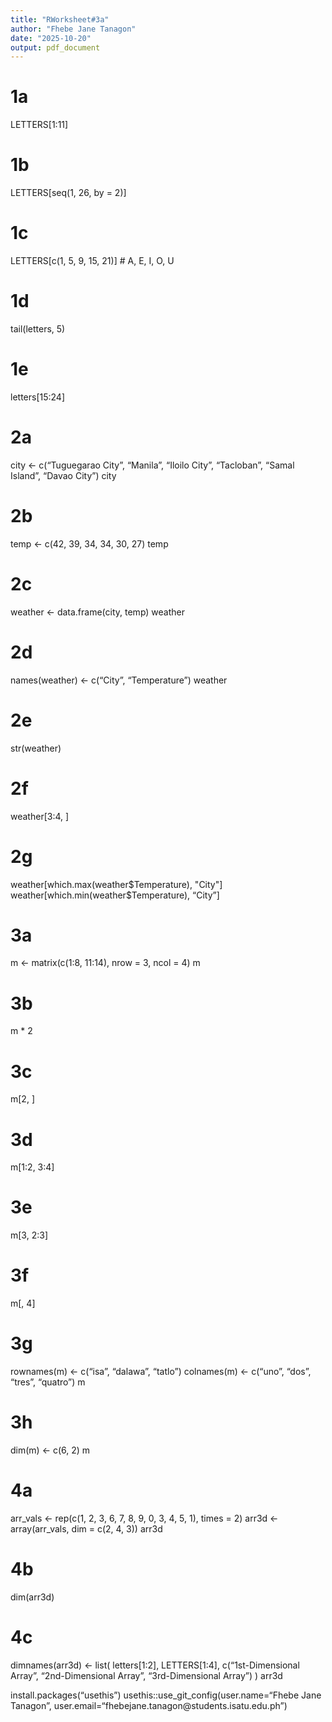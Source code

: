 ```yaml
---
title: "RWorksheet#3a"
author: "Fhebe Jane Tanagon"
date: "2025-10-20"
output: pdf_document
---
```


# 1a
LETTERS[1:11]

# 1b
LETTERS[seq(1, 26, by = 2)]

# 1c
LETTERS[c(1, 5, 9, 15, 21)]  # A, E, I, O, U

# 1d
tail(letters, 5)

# 1e
letters[15:24]

# 2a
city <- c("Tuguegarao City", "Manila", "Iloilo City", "Tacloban", "Samal Island", "Davao City")
city

# 2b
temp <- c(42, 39, 34, 34, 30, 27)
temp

# 2c
weather <- data.frame(city, temp)
weather

# 2d
names(weather) <- c("City", "Temperature")
weather

# 2e
str(weather)

# 2f
weather[3:4, ]

# 2g
weather[which.max(weather$Temperature), "City"]
weather[which.min(weather$Temperature), "City"]

# 3a
m <- matrix(c(1:8, 11:14), nrow = 3, ncol = 4)
m

# 3b
m * 2

# 3c
m[2, ]

# 3d
m[1:2, 3:4]

# 3e
m[3, 2:3]

# 3f
m[, 4]

# 3g
rownames(m) <- c("isa", "dalawa", "tatlo")
colnames(m) <- c("uno", "dos", "tres", "quatro")
m

# 3h
dim(m) <- c(6, 2)
m

# 4a
arr_vals <- rep(c(1, 2, 3, 6, 7, 8, 9, 0, 3, 4, 5, 1), times = 2)
arr3d <- array(arr_vals, dim = c(2, 4, 3))
arr3d

# 4b
dim(arr3d)

# 4c
dimnames(arr3d) <- list(
  letters[1:2],
  LETTERS[1:4],
  c("1st-Dimensional Array", "2nd-Dimensional Array", "3rd-Dimensional Array")
)
arr3d

install.packages("usethis")
usethis::use_git_config(user.name="Fhebe Jane Tanagon", user.email="fhebejane.tanagon@students.isatu.edu.ph")
